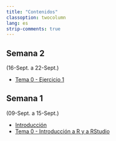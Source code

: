 ```yaml
---
title: "Contenidos"
classoption: twocolumn
lang: es
strip-comments: true
---
```


<!--
## Semana 15
(18-Dic. a 24-Dic.)

## Semana 14
(11-Dic. a 17-Dic.)

  * [Tema 13 - Otros algoritmos de Aprendizaje Supervisado](docs/Tema13.qmd)
  * [Tema 14 - Aprendizaje No Supervisado](docs/Tema14.qmd)

## Semana 13
(04-Dic. a 10-Dic.)

  * [Tema 10 - Ejercicio](docs/Tema10ej.qmd)
  * [Ejemplo de **Proyecto Final**](docs/Proyect01.qmd)

## Semana 12
(27-Nov. a 03-Dic.)

  * [Tema 11 - kNN](docs/Tema11.qmd)
  * [Tema 12 - Métodos basados en árboles](docs/Tema12.qmd)

## Semana 11
(20-Nov. a 26-Nov.)

  * [Tema 09 - Selección y Regularización](docs/Tema09.qmd)
  * [Tema 10 - Modelización con `tidymodels`](docs/Tema10.qmd)

## Semana 10
(13-Nov. a 17-Nov.)

  * [Tema 08 - Aprendizaje Estadístico](docs/Tema08.qmd)

## Semana 9
(6-Nov. a 10-Nov.)

  * [Tema 05 - Ejercicio](docs/Tema05ejWebScrap.qmd)
    - Fecha:  mie. 29-Nov. 23:59h

  * [Tema 07 - Ejercicio](docs/Tema07ej.qmd)
    - Fecha:  mie. 29-Nov. 23:59h 

## Semana 8
(30-Oct. a 3-Nov.)

  * [Tema 07 - Fundamentos Estadísticos](docs/Tema07.qmd)

## Semana 7
(23-Oct. a 27-Oct.)

  * [Tema 06 - Introducción a Quarto](docs/Tema06.qmd)
  * [Tema 06 - Ejercicio](docs/Tema06ej.qmd)
    - Fecha:  mie. 8-Nov. 23:59h 

## Semana 6
(16-Oct. a 20-Oct.)

  * [Tema 04 - Visualización de Datos](docs/Tema04.qmd)
  * [Tema 04 - Ejercicio](docs/Tema04ej.qmd)
    - Fecha límite de entrega: **lun., 30-oct., 23:59h**
  * [Tema 05 - Análisis Exploratorio de Datos](docs/Tema05.qmd)

## Semana 5
(09-Oct. a 13-Oct.)

  * [Tema 03 - Datos Ordenados](docs/Tema03.qmd)

## Semana 4
(2-Oct. a 6-Oct.)

  * [Tema 02 - Ejercicio](docs/Tema02ej.qmd)

## Semana 3
(25-Sept. a 29-Sept.)

  * [Tema 02 - Manipulación de datos relacionales](docs/Tema02.qmd)

-->

<!-- *********************************************************************  -->

## Semana 2
(16-Sept. a 22-Sept.)

  * [Tema 0 - Ejercicio 1](docs/Tema00ej1.qmd)

<!--
  * [Tema 0 - Ejercicio 2](docs/Tema00ej2.qmd)

  * Fecha límite de entrega de los ejercicios del Tema 0: **vie., 22-sept., 23:59h**

  * [Tema 01 - Transformación de datos](docs/Tema01.qmd)
  * [Tema 01 - Ejercicio 1](docs/Tema01ej1.qmd)

-->

## Semana 1
(09-Sept. a 15-Sept.)

  * [Introducción](docs/0Intro.qmd)
  * [Tema 0 - Introducción a R y a RStudio](docs/Tema00.qmd)
<!--

-->
